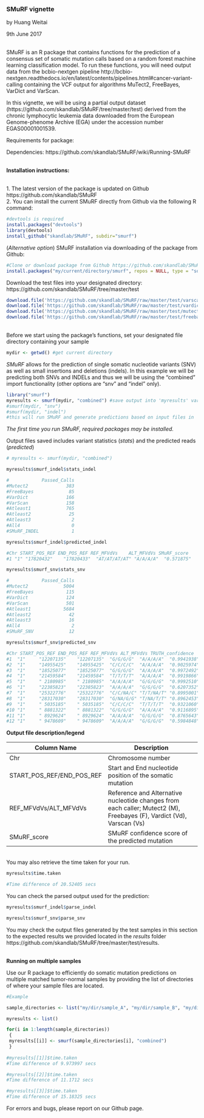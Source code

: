 
### SMuRF vignette
by Huang Weitai 

9th June 2017

</br>SMuRF is an R package that contains functions for the prediction of a consensus set of somatic mutation calls based on a random forest machine learning classification model. To run these functions, you will need output data from the bcbio-nextgen pipeline http://bcbio-nextgen.readthedocs.io/en/latest/contents/pipelines.html#cancer-variant-calling containing the VCF output for algorithms MuTect2, FreeBayes, VarDict and VarScan. 

In this vignette, we will be using a partial output dataset (https://github.com/skandlab/SMuRF/tree/master/test) derived from the chronic lymphocytic leukemia data downloaded from the European Genome-phenome Archive (EGA) under the accession number EGAS00001001539.

Requirements for package:

Dependencies: https://github.com/skandlab/SMuRF/wiki/Running-SMuRF

<br/>**Installation instructions:**

<br/>1. The latest version of the package is updated on Github https://github.com/skandlab/SMuRF
<br/>2. You can install the current SMuRF directly from Github via the following R command: 
```r
#devtools is required
install.packages("devtools")
library(devtools)
install_github("skandlab/SMuRF", subdir="smurf")
```
(*Alternative option*) SMuRF installation via downloading of the package from Github: 
```r
#Clone or download package from Github https://github.com/skandlab/SMuRF/tree/master/smurf
install.packages("my/current/directory/smurf", repos = NULL, type = "source")
```

Download the test files into your designated directory: https://github.com/skandlab/SMuRF/tree/master/test 
```r
download.file('https://github.com/skandlab/SMuRF/raw/master/test/varscan.vcf.gz','varscan.vcf.gz')
download.file('https://github.com/skandlab/SMuRF/raw/master/test/vardict.vcf.gz','vardict.vcf.gz')
download.file('https://github.com/skandlab/SMuRF/raw/master/test/mutect2.vcf.gz','mutect2.vcf.gz')
download.file('https://github.com/skandlab/SMuRF/raw/master/test/freebayes.vcf.gz','freebayes.vcf.gz')
```

<br/>Before we start using the package's functions, set your designated file directory containing your sample
```r
mydir <- getwd() #get current directory

```
_SMuRF_ allows for the prediction of single somatic nucleotide variants (SNV) as well as small insertions and deletions (indels). In this example we will be predicting both SNVs and INDELs and thus we will be using the "combined" import functionality (other options are "snv" and "indel" only).
```r
library("smurf")
myresults <- smurf(mydir, "combined") #save output into 'myresults' variable
#smurf(mydir, "snv") 
#smurf(mydir, "indel") 
#this will run SMuRF and generate predictions based on input files in 'mydir'

```
_The first time you run SMuRF, required packages may be installed._

Output files saved includes variant statistics (_stats_) and the predicted reads (_predicted_)

```r
# myresults <- smurf(mydir, "combined") 

myresults$smurf_indel$stats_indel

#            Passed_Calls
#Mutect2              383
#FreeBayes             85
#VarDict              166
#VarScan              158
#Atleast1             765
#Atleast2              25
#Atleast3               2
#All4                   0
#SMuRF_INDEL            1

myresults$smurf_indel$predicted_indel

#Chr START_POS_REF END_POS_REF REF_MFVdVs    ALT_MFVdVs SMuRF_score
#1 "1" "17820432"    "17820433"  "AT/AT/AT/AT" "A/A/A/A"  "0.571875" 

myresults$smurf_snv$stats_snv

#            Passed_Calls
#Mutect2             5004
#FreeBayes            115
#VarDict              124
#VarScan              501
#Atleast1            5684
#Atleast2              42
#Atleast3              16
#All4                   2
#SMuRF_SNV             12

myresults$smurf_snv$predicted_snv

#Chr START_POS_REF END_POS_REF REF_MFVdVs ALT_MFVdVs TRUTH_confidence
#1  "1"     "12207135"    "12207135"  "G/G/G/G"  "A/A/A/A"  "0.9941938"     
#2  "1"     "14955425"    "14955425"  "C/C/C/C"  "A/A/A/A"  "0.9025974"     
#3  "1"     "18525077"    "18525077"  "G/G/G/G"  "A/A/A/A"  "0.9972492"     
#4  "1"     "21459584"    "21459584"  "T/T/T/T"  "A/A/A/A"  "0.9919866"     
#5  "1"     " 2180985"    " 2180985"  "A/A/A/A"  "G/G/G/G"  "0.9992510"     
#6  "1"     "22385823"    "22385823"  "A/A/A/A"  "G/G/G/G"  "0.6207352"     
#7  "1"     "25322776"    "25322776"  "C/C/NA/C" "T/T/NA/T" "0.8995001"     
#8  "1"     "28317030"    "28317030"  "G/NA/G/G" "T/NA/T/T" "0.8962453"     
#9  "1"     " 5035185"    " 5035185"  "C/C/C/C"  "T/T/T/T"  "0.9321060"     
#10 "1"     " 8881322"    " 8881322"  "G/G/G/G"  "A/A/A/A"  "0.9116895"     
#11 "1"     " 8929624"    " 8929624"  "A/A/A/A"  "G/G/G/G"  "0.8765643"     
#12 "1"     " 9478609"    " 9478609"  "A/A/A/A"  "G/G/G/G"  "0.5984848"


```
**Output file description/legend**

Column Name | Description
----------- | -------------------------------------------------------------------------------------------------
Chr         | Chromosome number
START_POS_REF/END_POS_REF         | Start and End nucleotide position of the somatic mutation
REF_MFVdVs/ALT_MFVdVs        | Reference and Alternative nucleotide changes from each caller; Mutect2 (M), Freebayes (F), Vardict (Vd), Varscan (Vs)
SMuRF_score      | SMuRF confidence score of the predicted mutation


</br>You may also retrieve the time taken for your run.
```r
myresults$time.taken

#Time difference of 20.52405 secs
```

You can check the parsed output used for the prediction:
```r
myresults$smurf_indel$parse_indel

myresults$smurf_snv$parse_snv

```

You may check the output files generated by the test samples in this section to the expected results we provided located in the _results_ folder https://github.com/skandlab/SMuRF/tree/master/test/results.



<br/>**Running on multiple samples**

Use our R package to efficiently do somatic mutation predictions on multiple matched tumor-normal samples by providing the list of directories of where your sample files are located. 
```r
#Example

sample_directories <- list("my/dir/sample_A", "my/dir/sample_B", "my/dir/sample_C")

myresults <- list()

for(i in 1:length(sample_directories))
 {
 myresults[[i]] <- smurf(sample_directories[i], "combined")
 } 
 
#myresults[[1]]$time.taken
#Time difference of 9.973997 secs

#myresults[[2]]$time.taken
#Time difference of 11.1712 secs

#myresults[[3]]$time.taken
#Time difference of 15.18325 secs
```

For errors and bugs, 
please report on our Github page.

  
  
  
  
  
  
  


